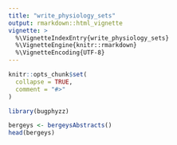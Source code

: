 ```yaml
---
title: "write_physiology_sets"
output: rmarkdown::html_vignette
vignette: >
  %\VignetteIndexEntry{write_physiology_sets}
  %\VignetteEngine{knitr::rmarkdown}
  %\VignetteEncoding{UTF-8}
---
```


```r
knitr::opts_chunk$set(
  collapse = TRUE,
  comment = "#>"
)
```

```r
library(bugphyzz)
```

```r
bergeys <- bergeysAbstracts()
head(bergeys)
```

